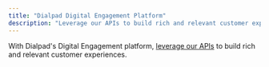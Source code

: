 ```yaml
---
title: "Dialpad Digital Engagement Platform"
description: "Leverage our APIs to build rich and relevant customer experiences"
---
```

With Dialpad's Digital Engagement platform, [leverage our APIs](https://help.dialpad.com/hc/en-us/articles/9768688268571-Digital-Engagement-APIs)
 to build rich and relevant customer experiences.